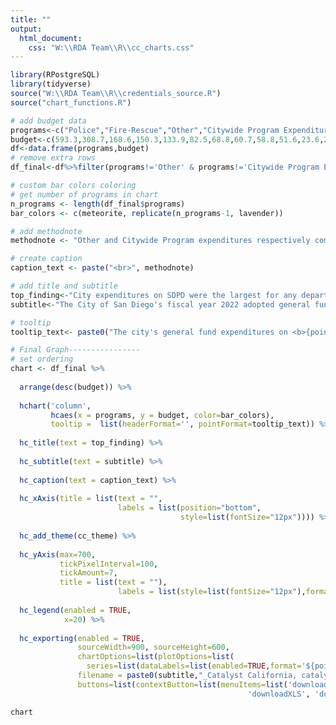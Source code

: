 ```yaml
---
title: ""
output:
  html_document:
    css: "W:\\RDA Team\\R\\cc_charts.css"
---
```

<!-- link to Google Font -->
<link href="https://fonts.googleapis.com/css2?family=Inter:wght@100;200;300;400;500;600;700;800;900&display=swap" rel="stylesheet">

```r
library(RPostgreSQL)
library(tidyverse)
source("W:\\RDA Team\\R\\credentials_source.R")
source("chart_functions.R")

# add budget data
programs<-c("Police","Fire-Rescue","Other","Citywide Program Expenditures","Parks & Recreation","Transportation","City Attorney","Library","Environmental Services","Stormwater","Facilities Services","Economic Development")
budget<-c(593.3,308.7,168.6,150.3,133.9,82.5,68.8,60.7,58.8,51.6,23.6,22.5)
df<-data.frame(programs,budget)
# remove extra rows
df_final<-df%>%filter(programs!='Other' & programs!='Citywide Program Expenditures')

# custom bar colors coloring
# get number of programs in chart
n_programs <- length(df_final$programs)
bar_colors <- c(meteorite, replicate(n_programs-1, lavender))

```


```r
# add methodnote
methodnote <- "Other and Citywide Program expenditures respectively comprised $168.6 and $150.3 million of the city's general fund in 2022. Source: Andrea Tevlin, Independent Budget Analyst, Review of the FY 2022 Proposed Budget, IBA Report No. 21-10, Office of the Independent Budget Analyst, at 101 (April 2021), https://www.sandiego.gov/sites/default/files/12-10_iba_review_of_fiscal_year_2022_proposed_budget.pdf"

# create caption
caption_text <- paste("<br>", methodnote)

# add title and subtitle
top_finding<-"City expenditures on SDPD were the largest for any department"
subtitle<-"The City of San Diego's fiscal year 2022 adopted general fund expenditures by department (in millions)"

# tooltip
tooltip_text<- paste0("The city's general fund expenditures on <b>{point.programs}</b> totaled <b>${point.budget} million</b> in fiscal year 2022.")

# Final Graph----------------
# set ordering
chart <- df_final %>% 
  
  arrange(desc(budget)) %>%
  
  hchart('column', 
         hcaes(x = programs, y = budget, color=bar_colors),
         tooltip =  list(headerFormat='', pointFormat=tooltip_text)) %>%
  
  hc_title(text = top_finding) %>%
  
  hc_subtitle(text = subtitle) %>%
  
  hc_caption(text = caption_text) %>%
  
  hc_xAxis(title = list(text = "",
                        labels = list(position="bottom",
                                      style=list(fontSize="12px")))) %>%
  
  hc_add_theme(cc_theme) %>%
  
  hc_yAxis(max=700,
           tickPixelInterval=100,
           tickAmount=7,
           title = list(text = ""),
                        labels = list(style=list(fontSize="12px"),format="${value}")) %>%
  
  hc_legend(enabled = TRUE,
            x=20) %>% 
  
  hc_exporting(enabled = TRUE, 
               sourceWidth=900, sourceHeight=600, 
               chartOptions=list(plotOptions=list(
                 series=list(dataLabels=list(enabled=TRUE,format='${point.budget:.1f}')))),
               filename = paste0(subtitle,"_Catalyst California, catalystcalifornia.org, 2023."),
               buttons=list(contextButton=list(menuItems=list('downloadPNG', 'downloadSVG',
                                                     'downloadXLS', 'downloadCSV'))))

```

```r
chart
```

<script>
  widg = document.getElementsByClassName('html-widget'); //find widgets
  for (let i = 0; i < widg.length; i++) { //loop through
    document.getElementsByClassName('highchart')[i].style.width = '100%'; //adjust width
    document.getElementsByClassName('highchart')[i].style.height = '100%'; //adjust height
  }
</script>
